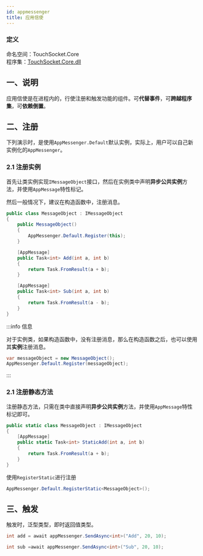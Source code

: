 ```yaml
---
id: appmessenger
title: 应用信使
---
```


### 定义

命名空间：TouchSocket.Core <br/>
程序集：[TouchSocket.Core.dll](https://www.nuget.org/packages/TouchSocket.Core)

## 一、说明
应用信使是在进程内的，行使注册和触发功能的组件。可**代替事件**，可**跨越程序集**，可**依赖倒置**。

## 二、注册

下列演示时，是使用`AppMessenger.Default`默认实例，实际上，用户可以自己新实例化的`AppMessenger`。

### 2.1 注册实例

首先让类实例实现`IMessageObject`接口，然后在实例类中声明**异步公共实例**方法，并使用`AppMessage`特性标记。

然后一般情况下，建议在构造函数中，注册消息。

```csharp {5} showLineNumbers
public class MessageObject : IMessageObject
{
    public MessageObject()
    {
        AppMessenger.Default.Register(this);
    }

    [AppMessage]
    public Task<int> Add(int a, int b)
    {
        return Task.FromResult(a + b);
    }

    [AppMessage]
    public Task<int> Sub(int a, int b)
    {
        return Task.FromResult(a - b);
    }
}
```

:::info 信息

对于实例类，如果构造函数中，没有注册消息，那么在构造函数之后，也可以使用其**实例**注册消息。

```csharp {2} showLineNumbers
var messageObject = new MessageObject();
AppMessenger.Default.Register(messageObject);
```

:::  

### 2.1 注册静态方法

注册静态方法，只需在类中直接声明**异步公共实例**方法，并使用`AppMessage`特性标记即可。

```csharp showLineNumbers
public static class MessageObject : IMessageObject
{
    [AppMessage]
    public static Task<int> StaticAdd(int a, int b)
    {
        return Task.FromResult(a + b);
    }
}
```

使用`RegisterStatic`进行注册

```csharp  showLineNumbers
AppMessenger.Default.RegisterStatic<MessageObject>();
```

## 三、触发

触发时，泛型类型，即时返回值类型。

```csharp showLineNumbers
int add = await appMessenger.SendAsync<int>("Add", 20, 10);

int sub =await appMessenger.SendAsync<int>("Sub", 20, 10);
```
